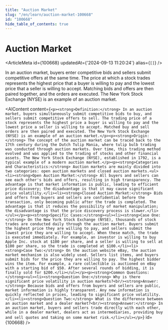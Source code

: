 ```yaml
---
title: "Auction Market"
slug: "/en/learn/auction-market-100668"
id: "100668"
hide_table_of_contents: true
---
```



# Auction Market

<ArticleMeta id={100668} updatedAt={'2024-09-13 11:20:24'} alias={`[]`} />
<div className='border-solid border-b border-t-0 my-4 border-[var(--ifm-color-gray-300)]' />

In an auction market, buyers enter competitive bids and sellers submit competitive offers at the same time. The price at which a stock trades represents the highest price that a buyer is willing to pay and the lowest price that a seller is willing to accept. Matching bids and offers are then paired together, and the orders are executed. The New York Stock Exchange (NYSE) is an example of an auction market.

<AIContent content={`<p><strong>Definition:</strong> In an auction market, buyers simultaneously submit competitive bids to buy, and sellers submit competitive offers to sell. The trading price of a stock represents the highest price a buyer is willing to pay and the lowest price a seller is willing to accept. Matched buy and sell orders are then paired and executed. The New York Stock Exchange (NYSE) is an example of an auction market.</p><p><strong>Origin:</strong> The concept of the auction market can be traced back to the 17th century during the Dutch Tulip Mania, where tulip bulb trading was conducted through auction markets. Over time, this trading method evolved and was applied to the trading of stocks and other financial assets. The New York Stock Exchange (NYSE), established in 1792, is a typical example of a modern auction market.</p><p><strong>Categories and Characteristics:</strong> Auction markets are mainly divided into two categories: open auction markets and closed auction markets.<ul><li><strong>Open Auction Market:</strong> All buyers and sellers can see each other's bids and offers, resulting in high transparency. The advantage is that market information is public, leading to efficient price discovery; the disadvantage is that it may cause significant price volatility.</li><li><strong>Closed Auction Market:</strong> Bids and offers from buyers and sellers are confidential before the transaction, only becoming public after the trade is completed. The advantage is that it reduces the possibility of market manipulation; the disadvantage is that the price discovery process is slower.</li></ul></p><p><strong>Specific Cases:</strong><ul><li><strong>Case One:</strong> On the New York Stock Exchange (NYSE), thousands of stock trades are conducted daily through the auction market. Buyers submit the highest price they are willing to pay, and sellers submit the lowest price they are willing to accept. When these match, the trade is executed immediately. For example, an investor is willing to buy Apple Inc. stock at $100 per share, and a seller is willing to sell at $100 per share, so the trade is completed at $100.</li><li><strong>Case Two:</strong> On the auction website eBay, the auction market mechanism is also widely used. Sellers list items, and buyers submit bids for the price they are willing to pay. The highest bidder wins the item. For example, a rare collectible is auctioned on eBay with a starting bid of $50. After several rounds of bidding, it is finally sold for $200.</li></ul></p><p><strong>Common Questions:</strong><ul><li><strong>Question One:</strong> Why is there significant price volatility in auction markets?<br/><strong>Answer:</strong> Because bids and offers from buyers and sellers are public, market information is highly transparent. Any new information is quickly reflected in prices, leading to significant price volatility.</li><li><strong>Question Two:</strong> What is the difference between an auction market and a dealer market?<br/><strong>Answer:</strong> In an auction market, buyers and sellers trade directly with each other, while in a dealer market, dealers act as intermediaries, providing buy and sell quotes and taking on some market risk.</li></ul></p>`} id={100668} />
